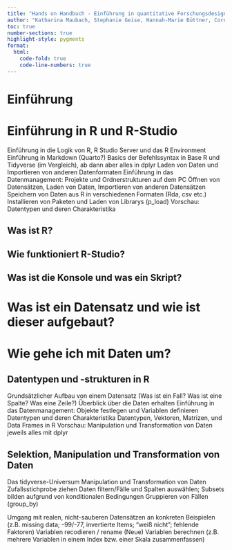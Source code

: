 ```yaml
---
title: "Hands on Handbuch - Einführung in quantitative Forschungsdesigns und Datenanalyse"
author: "Katharina Maubach, Stephanie Geise, Hannah-Marie Büttner, Cornelius Puschmann, & Patrick Zerrer"
toc: true
number-sections: true
highlight-style: pygments
format:
  html:
    code-fold: true
    code-line-numbers: true
---
```


# Einführung

# Einführung in R und R-Studio

Einführung in die Logik von R, R Studio Server und das R Environment Einführung in Markdown (Quarto?) Basics der Befehlssyntax in Base R und Tidyverse (im Vergleich), ab dann aber alles in dplyr Laden von Daten und Importieren von anderen Datenformaten Einführung in das Datenmanagement: Projekte und Ordnerstrukturen auf dem PC Öffnen von Datensätzen, Laden von Daten, Importieren von anderen Datensätzen Speichern von Daten aus R in verschiedenen Formaten (Rda, csv etc.) Installieren von Paketen und Laden von Librarys (p_load) Vorschau: Datentypen und deren Charakteristika

## Was ist R?

## Wie funktioniert R-Studio?

## Was ist die Konsole und was ein Skript?

# Was ist ein Datensatz und wie ist dieser aufgebaut?

# Wie gehe ich mit Daten um?

## Datentypen und -strukturen in R

Grundsätzlicher Aufbau von einem Datensatz (Was ist ein Fall? Was ist eine Spalte? Was eine Zeile?) Überblick über die Daten erhalten Einführung in das Datenmanagement: Objekte festlegen und Variablen definieren Datentypen und deren Charakteristika Datentypen, Vektoren, Matrizen, und Data Frames in R Vorschau: Manipulation und Transformation von Daten jeweils alles mit dplyr

## Selektion, Manipulation und Transformation von Daten

Das tidyverse-Universum Manipulation und Transformation von Daten Zufallsstichprobe ziehen Daten filtern/Fälle und Spalten auswählen; Subsets bilden aufgrund von konditionalen Bedingungen Gruppieren von Fällen (group_by)

Umgang mit realen, nicht-sauberen Datensätzen an konkreten Beispielen (z.B. missing data; -99/-77, invertierte Items; "weiß nicht"; fehlende Faktoren) Variablen recodieren / rename (Neue) Variablen berechnen (z.B. mehrere Variablen in einem Index bzw. einer Skala zusammenfassen)

